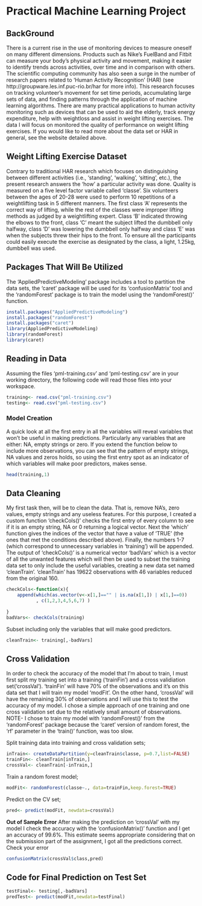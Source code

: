 Practical Machine Learning Project
========================================================
<h2>BackGround</h2>
There is a current rise in the use of monitoring devices to measure oneself on many different dimensions. Products such as Nike’s FuelBand and Fitbit can measure your body’s physical activity and movement, making it easier to identify trends across activities, over time and in comparison with others. The scientific computing community has also seen a surge in the number of research papers related to ‘Human Activity Recognition’ (HAR) (see http://groupware.les.inf.puc-rio.br/har for more info). This research focuses on tracking volunteer’s movement for set time periods, accumulating large sets of data, and finding patterns through the application of machine learning algorithms. There are many practical applications to human activity monitoring such as devices that can be used to aid the elderly, track energy expenditure, help with weightloss and assist in weight lifting exercises. The data I will focus on monitored the quality of performance on weight lifting exercises. If you would like to read more about the data set or HAR in general, see the website detailed above.

<h2>Weight Lifting Exercise Dataset</h2>
Contrary to traditional HAR research which focuses on distinguishing between different activities (i.e., ‘standing’,  ‘walking’, ‘sitting’, etc.), the present research answers the ‘how’ a particular activity was done. Quality is measured on a five level factor variable called ‘classe’.  Six volunteers between the ages of 20-28 were used to perform 10 repetitions of a weightlifting task in 5 different manners. The first class ‘A’ represents the correct way of lifting, while the rest of the classes were improper lifting methods as judged by a weightlifting expert. Class ‘B’ indicated throwing the elbows to the front, class ‘C’ meant the subject lifted the dumbbell only halfway, class ‘D’ was lowering the dumbbell only halfway and class ‘E’ was when the subjects threw their hips to the front. To ensure all the participants could easily execute the exercise as designated by the class, a light, 1.25kg, dumbbell was used. 

<h2>Packages That Will Be Utilized</h2>
The 'AppliedPredictiveModeling' package includes a tool to partition the data sets, the 'caret' package will be used for its 'confusionMatrix' tool and the 'randomForest' package is to train the model using the 'randomForest()' function.
```r
install.packages("AppliedPredictiveModeling")
install.packages("randomForest")
install.packages("caret")
library(AppliedPredictiveModeling)
library(randomForest)
library(caret)
```
<h2>Reading in Data</h2>
Assuming the files 'pml-training.csv' and 'pml-testing.csv' are in your working directory, the following code will read those files into your workspace.
```r
training<- read.csv("pml-training.csv")
testing<- read.csv("pml-testing.csv")
```
<h3>Model Creation</h3>
A quick look at all the first entry in all the variables will reveal variables that won’t be useful in making predictions. Particularly any variables that are either: NA, empty strings or zero. If you extend the function below to include more observations, you can see that the pattern of empty strings, NA values and zeros holds, so using the first entry spot as an indicator of which variables will make poor predictors, makes sense. 
```r
head(training,1)
```
<h2>Data Cleaning</h2>
My first task then, will be to clean the data. That is, remove NA's, zero values, empty strings and any useless features. For this purpose, I created a custom function  'checkCols()' checks the first entry of every column to see if it is an empty string, NA or 0 returning a logical vector. Next the 'which' function gives the indices of the vector that have a value of ‘TRUE’ (the ones that met the conditions described above). Finally, the numbers 1-7 (which correspond to unnecessary 
variables in 'training') will be appended. The output of ‘checkCols()’ is a numerical vector ‘badVars’ which is a vector of all the unwanted features which will then be used to subset the training data set to only include the useful variables, creating a new data set named ‘cleanTrain’. ‘cleanTrain’ has 19622 observations with 46 variables reduced from the original 160. 
```r
checkCols<-function(x){
    append(which(as.vector(v<-x[1,]=="" | is.na(x[1,]) | x[1,]==0))
           , c(1,2,3,4,5,6,7) )
    
}
badVars<- checkCols(training)
```
Subset including only the variables that will make good predictors.
```r
cleanTrain<- training[,-badVars]
```
<h2>Cross Validation</h2>
In order to check the accuracy of the model that I’m about to train, I must first split my training set into a training (‘trainFin’) and a cross validiation set(‘crossVal’). ‘trainFin’ will have 70% of the observations and it’s on this data set that I will train my model ‘modFit’. On the other hand, ‘crossVal’ will have the remaining 30% of observations and I will use this to test the accuracy of my model.  I chose a simple approach of one training and one cross validation set due to the relatively small amount of observations. 
NOTE- I chose to train my model with ‘randomForest()’ from the ‘randomForest’ package because the ‘caret’ version of  random forest, the ‘rf’ parameter in the ‘train()’ function, was too slow. 

Split training data into training and cross validation sets;
```r
inTrain<- createDataPartition(y=cleanTrain$classe, p=0.7,list=FALSE)
trainFin<- cleanTrain[inTrain,]
crossVal<- cleanTrain[-inTrain,]
```
Train a random forest model;
```r
modFit<- randomForest(classe~., data=trainFin,keep.forest=TRUE)
```
Predict on the CV set;
```r
pred<- predict(modFit, newdata=crossVal)
```
<b>Out of Sample Error</b>
After making the prediction on ‘crossVal’ with my model I check the accuracy with the ‘confusionMatrix()’ function and  I get an accuracy of 99.6%. This estimate seems appropriate considering that on the submission part of the assignment, I got all the predictions correct.
Check your error
```r
confusionMatrix(crossVal$class,pred)
```
<h2>Code for Final Prediction on Test Set</h2>
```r
testFinal<- testing[,-badVars]
predTest<- predict(modFit,newdata=testFinal)
```


